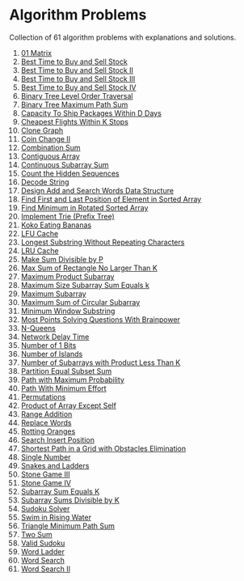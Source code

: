 # Algorithm Problems

Collection of 61 algorithm problems with explanations and solutions.

1. [01 Matrix](/problems/542-01-matrix) <DifficultyBadge difficulty="medium" size="sm" />
2. [Best Time to Buy and Sell Stock](/problems/121-best-time-to-buy-and-sell-stock) <DifficultyBadge difficulty="easy" size="sm" />
3. [Best Time to Buy and Sell Stock II](/problems/122-best-time-to-buy-and-sell-stock-ii) <DifficultyBadge difficulty="medium" size="sm" />
4. [Best Time to Buy and Sell Stock III](/problems/123-best-time-to-buy-and-sell-stock-iii) <DifficultyBadge difficulty="hard" size="sm" />
5. [Best Time to Buy and Sell Stock IV](/problems/188-best-time-to-buy-and-sell-stock-iv) <DifficultyBadge difficulty="hard" size="sm" />
6. [Binary Tree Level Order Traversal](/problems/102-binary-tree-level-order-traversal) <DifficultyBadge difficulty="medium" size="sm" />
7. [Binary Tree Maximum Path Sum](/problems/124-binary-tree-maximum-path-sum) <DifficultyBadge difficulty="hard" size="sm" />
8. [Capacity To Ship Packages Within D Days](/problems/1011-capacity-to-ship-packages-within-d-days) <DifficultyBadge difficulty="medium" size="sm" />
9. [Cheapest Flights Within K Stops](/problems/787-cheapest-flights-within-k-stops) <DifficultyBadge difficulty="medium" size="sm" />
10. [Clone Graph](/problems/133-clone-graph) <DifficultyBadge difficulty="medium" size="sm" />
11. [Coin Change II](/problems/518-coin-change-ii) <DifficultyBadge difficulty="medium" size="sm" />
12. [Combination Sum](/problems/39-combination-sum) <DifficultyBadge difficulty="medium" size="sm" />
13. [Contiguous Array](/problems/525-contiguous-array) <DifficultyBadge difficulty="medium" size="sm" />
14. [Continuous Subarray Sum](/problems/523-continuous-subarray-sum) <DifficultyBadge difficulty="medium" size="sm" />
15. [Count the Hidden Sequences](/problems/2145-count-the-hidden-sequences) <DifficultyBadge difficulty="medium" size="sm" />
16. [Decode String](/problems/394-decode-string) <DifficultyBadge difficulty="medium" size="sm" />
17. [Design Add and Search Words Data Structure](/problems/211-design-add-and-search-words-data-structure) <DifficultyBadge difficulty="medium" size="sm" />
18. [Find First and Last Position of Element in Sorted Array](/problems/34-find-first-and-last-position-of-element-in-sorted-array) <DifficultyBadge difficulty="medium" size="sm" />
19. [Find Minimum in Rotated Sorted Array](/problems/153-find-minimum-in-rotated-sorted-array) <DifficultyBadge difficulty="medium" size="sm" />
20. [Implement Trie (Prefix Tree)](/problems/208-implement-trie-prefix-tree) <DifficultyBadge difficulty="medium" size="sm" />
21. [Koko Eating Bananas](/problems/875-koko-eating-bananas) <DifficultyBadge difficulty="medium" size="sm" />
22. [LFU Cache](/problems/460-lfu-cache) <DifficultyBadge difficulty="hard" size="sm" />
23. [Longest Substring Without Repeating Characters](/problems/3-longest-substring-without-repeating-characters) <DifficultyBadge difficulty="medium" size="sm" />
24. [LRU Cache](/problems/146-lru-cache) <DifficultyBadge difficulty="medium" size="sm" />
25. [Make Sum Divisible by P](/problems/1590-make-sum-divisible-by-p) <DifficultyBadge difficulty="medium" size="sm" />
26. [Max Sum of Rectangle No Larger Than K](/problems/363-max-sum-of-rectangle-no-larger-than-k) <DifficultyBadge difficulty="hard" size="sm" />
27. [Maximum Product Subarray](/problems/152-maximum-product-subarray) <DifficultyBadge difficulty="medium" size="sm" />
28. [Maximum Size Subarray Sum Equals k](/problems/325-maximum-size-subarray-sum-equals-k) <DifficultyBadge difficulty="medium" size="sm" />
29. [Maximum Subarray](/problems/53-maximum-subarray) <DifficultyBadge difficulty="medium" size="sm" />
30. [Maximum Sum of Circular Subarray](/problems/918-maximum-sum-of-circular-subarray) <DifficultyBadge difficulty="medium" size="sm" />
31. [Minimum Window Substring](/problems/76-minimum-window-substring) <DifficultyBadge difficulty="medium" size="sm" />
32. [Most Points Solving Questions With Brainpower](/problems/2140-solving-questions-with-brainpower) <DifficultyBadge difficulty="medium" size="sm" />
33. [N-Queens](/problems/51-n-queens) <DifficultyBadge difficulty="hard" size="sm" />
34. [Network Delay Time](/problems/743-network-delay-time) <DifficultyBadge difficulty="medium" size="sm" />
35. [Number of 1 Bits](/problems/191-number-of-1-bits) <DifficultyBadge difficulty="easy" size="sm" />
36. [Number of Islands](/problems/200-number-of-islands) <DifficultyBadge difficulty="medium" size="sm" />
37. [Number of Subarrays with Product Less Than K](/problems/713-subarray-product-less-than-k) <DifficultyBadge difficulty="medium" size="sm" />
38. [Partition Equal Subset Sum](/problems/416-partition-equal-subset-sum) <DifficultyBadge difficulty="medium" size="sm" />
39. [Path with Maximum Probability](/problems/1514-path-with-maximum-probability) <DifficultyBadge difficulty="medium" size="sm" />
40. [Path With Minimum Effort](/problems/1631-path-with-minimum-effort) <DifficultyBadge difficulty="medium" size="sm" />
41. [Permutations](/problems/46-permutations) <DifficultyBadge difficulty="medium" size="sm" />
42. [Product of Array Except Self](/problems/238-product-of-array-except-self) <DifficultyBadge difficulty="medium" size="sm" />
43. [Range Addition](/problems/370-range-addition) <DifficultyBadge difficulty="medium" size="sm" />
44. [Replace Words](/problems/648-replace-words) <DifficultyBadge difficulty="medium" size="sm" />
45. [Rotting Oranges](/problems/994-rotting-oranges) <DifficultyBadge difficulty="medium" size="sm" />
46. [Search Insert Position](/problems/35-search-insert-position) <DifficultyBadge difficulty="easy" size="sm" />
47. [Shortest Path in a Grid with Obstacles Elimination](/problems/1293-shortest-path-in-a-grid-with-obstacles-elimination) <DifficultyBadge difficulty="hard" size="sm" />
48. [Single Number](/problems/136-single-number) <DifficultyBadge difficulty="easy" size="sm" />
49. [Snakes and Ladders](/problems/909-snakes-and-ladders) <DifficultyBadge difficulty="medium" size="sm" />
50. [Stone Game III](/problems/1406-stone-game-iii) <DifficultyBadge difficulty="hard" size="sm" />
51. [Stone Game IV](/problems/1510-stone-game-iv) <DifficultyBadge difficulty="hard" size="sm" />
52. [Subarray Sum Equals K](/problems/560-subarray-sum-equals-k) <DifficultyBadge difficulty="medium" size="sm" />
53. [Subarray Sums Divisible by K](/problems/974-subarray-sums-divisible-by-k) <DifficultyBadge difficulty="medium" size="sm" />
54. [Sudoku Solver](/problems/37-sudoku-solver) <DifficultyBadge difficulty="hard" size="sm" />
55. [Swim in Rising Water](/problems/778-swim-in-rising-water) <DifficultyBadge difficulty="hard" size="sm" />
56. [Triangle Minimum Path Sum](/problems/120-triangle) <DifficultyBadge difficulty="medium" size="sm" />
57. [Two Sum](/problems/1-two-sum) <DifficultyBadge difficulty="easy" size="sm" />
58. [Valid Sudoku](/problems/36-valid-sudoku) <DifficultyBadge difficulty="medium" size="sm" />
59. [Word Ladder](/problems/127-word-ladder) <DifficultyBadge difficulty="hard" size="sm" />
60. [Word Search](/problems/79-word-search) <DifficultyBadge difficulty="medium" size="sm" />
61. [Word Search II](/problems/212-word-search-ii) <DifficultyBadge difficulty="hard" size="sm" />
